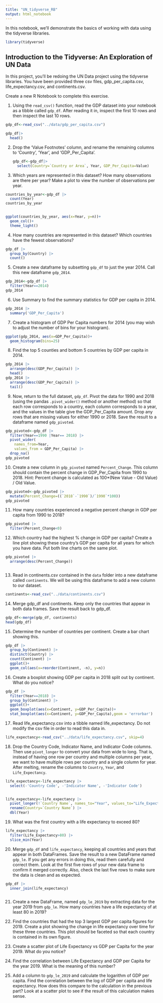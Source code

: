 ```yaml
---
title: "UN_tidyverse_RB"
output: html_notebook
---
```


In this notebook, we'll demonstrate the basics of working with data using the tidyverse libraries.

```r
library(tidyverse)
```

## Introduction to the Tidyverse: An Exploration of UN Data

In this project, you'll be redoing the UN Data project using the tidyverse libraries. You have been provided three csv files, gdp_per_capita.csv, life_expectancy.csv, and continents.csv.

Create a new R Notebook to complete this exercise.

1.  Using the `read_csv()` function, read the GDP dataset into your notebook as a tibble called `gdp_df`. After reading it in, inspect the first 10 rows and then inspect the last 10 rows.

```r
gdp_df<-read_csv("../data/gdp_per_capita.csv")
```

```r
gdp_df|>
  head()
```

2.  Drop the 'Value Footnotes' column, and rename the remaining columns to 'Country', 'Year', and 'GDP_Per_Capita'.

    ```r
gdp_df<-gdp_df|>
      select(Country=`Country or Area`, Year, GDP_Per_Capita=Value)
    ```

3.  Which years are represented in this dataset? How many observations are there per year? Make a plot to view the number of observations per year.
```r
countries_by_year<-gdp_df |> 
  count(Year)
countries_by_year
  
```
```r
ggplot(countries_by_year, aes(x=Year, y=n))+
  geom_col()+
  theme_light()
```

4.  How many countries are represented in this dataset? Which countries have the fewest observations?
```r
gdp_df |> 
  group_by(Country) |> 
  count()
```

5.  Create a new dataframe by subsetting `gdp_df` to just the year 2014. Call this new dataframe `gdp_2014`.
```r
gdp_2014<-gdp_df |> 
  filter(Year==2014)
gdp_2014
```


6.  Use Summary to find the summary statistics for GDP per capita in 2014.
```r
gdp_2014 |> 
  summary('GDP_Per_Capita')
```

7.  Create a histogram of GDP Per Capita numbers for 2014 (you may wish to adjust the number of bins for your histogram).
```r
ggplot(gdp_2014, aes(x=GDP_Per_Capita))+
  geom_histogram(bins=25)
```


8.  Find the top 5 counties and bottom 5 countries by GDP per capita in 2014.
```r
gdp_2014 |> 
  arrange(desc(GDP_Per_Capita)) |> 
  head()
gdp_2014 |> 
  arrange(desc(GDP_Per_Capita)) |> 
  tail()
```


9.  Now, return to the full dataset, `gdp_df`. Pivot the data for 1990 and 2018 (using the pandas `.pivot_wider()` method or another method) so that each row corresponds to a country, each column corresponds to a year, and the values in the table give the GDP_Per_Capita amount. Drop any rows that are missing values for either 1990 or 2018. Save the result to a dataframe named `gdp_pivoted`.
```r
gdp_pivoted<-gdp_df |> 
  filter(Year==1990 |Year== 2018) |> 
  pivot_wider(
    names_from=Year,
    values_from = GDP_Per_Capita) |> 
  drop_na()
gdp_pivoted
```

10. Create a new column in `gdp_pivoted` named `Percent_Change`. This column should contain the percent change in GDP_Per_Capita from 1990 to 2018. Hint: Percent change is calculated as 100\*(New Value - Old Value) / Old Value.
```r
gdp_pivoted<-gdp_pivoted |> 
  mutate(Percent_Change=((`2018`-`1990`)/`1990`*100))
gdp_pivoted
```

11. How many countries experienced a negative percent change in GDP per capita from 1990 to 2018?

```r
gdp_pivoted |> 
  filter(Percent_Change<0)
```

12. Which country had the highest % change in GDP per capita? Create a line plot showing these country's GDP per capita for all years for which you have data. Put both line charts on the same plot.
```r
gdp_pivoted |> 
  arrange(desc(Percent_Change))
```
```r

```

13. Read in continents.csv contained in the `data` folder into a new dataframe called `continents`. We will be using this dataframe to add a new column to our dataset.
```r
continents<-read_csv("../data/continents.csv")
```

14. Merge gdp_df and continents. Keep only the countries that appear in both data frames. Save the result back to gdp_df.
```r
gdp_df<-merge(gdp_df, continents)
head(gdp_df)
```

15. Determine the number of countries per continent. Create a bar chart showing this.
```r
gdp_df |> 
  group_by(Continent) |> 
  distinct(Country) |> 
  count(Continent) |> 
  ggplot()+
  geom_col(aes(x=reorder(Continent, -n), y=n))
```

16. Create a boxplot showing GDP per capita in 2018 split out by continent. What do you notice?
```r
gdp_df |> 
  filter(Year==2018) |> 
  group_by(Continent) |> 
  ggplot()+
  geom_boxplot(aes(x=Continent, y=GDP_Per_Capita))+
  stat_boxplot(aes(x=Continent, y=GDP_Per_Capita),geom = 'errorbar')
```

17. Read life_expectancy.csv into a tibble named life_expectancy. Do not modify the csv file in order to read this data in.
```r
life_expectancy<-read_csv("../data/life_expectancy.csv", skip=4)
```

18. Drop the Country Code, Indicator Name, and Indicator Code columns. Then use `pivot_longer` to convert your data from wide to long. That is, instead of having one row per country and multiple columns per year, we want to have multiple rows per country and a single column for year. After melting, rename the columns to `Country`, `Year`, and `Life_Expectancy`.
```r
life_expectancy<-life_expectancy |> 
  select(-'Country Code', -'Indicator Name', -'Indicator Code')
  
```
```r
life_expectancy<-life_expectancy |> 
  pivot_longer(!`Country Name`, names_to="Year", values_to="Life_Expectancy") |> 
  rename(Country=`Country Name`) |> 
  dbl(Year)

```


19. What was the first country with a life expectancy to exceed 80?
```r
life_expectancy |> 
  filter(Life_Expectancy>80) |> 
  slice_min(Year)
```

20. Merge `gdp_df` and `life_expectancy`, keeping all countries and years that appear in both DataFrames. Save the result to a new DataFrame named `gdp_le`. If you get any errors in doing this, read them carefully and correct them. Look at the first five rows of your new data frame to confirm it merged correctly. Also, check the last five rows to make sure the data is clean and as expected.
```r
gdp_df |> 
  inner_join(life_expectancy)
```


```r
```

21. Create a new DataFrame, named `gdp_le_2019` by extracting data for the year 2019 from `gdp_le`. How many countries have a life expectancy of at least 80 in 2019?

22. Find the countries that had the top 3 largest GDP per capita figures for 2019. Create a plot showing the change in life expectancy over time for these three countries. This plot should be faceted so that each country is contained in its own figure.

23. Create a scatter plot of Life Expectancy vs GDP per Capita for the year 2019. What do you notice?

24. Find the correlation between Life Expectancy and GDP per Capita for the year 2019. What is the meaning of this number?

25. Add a column to `gdp_le_2019` and calculate the logarithm of GDP per capita. Find the correlation between the log of GDP per capita and life expectancy. How does this compare to the calculation in the previous part? Look at a scatter plot to see if the result of this calculation makes sense.
